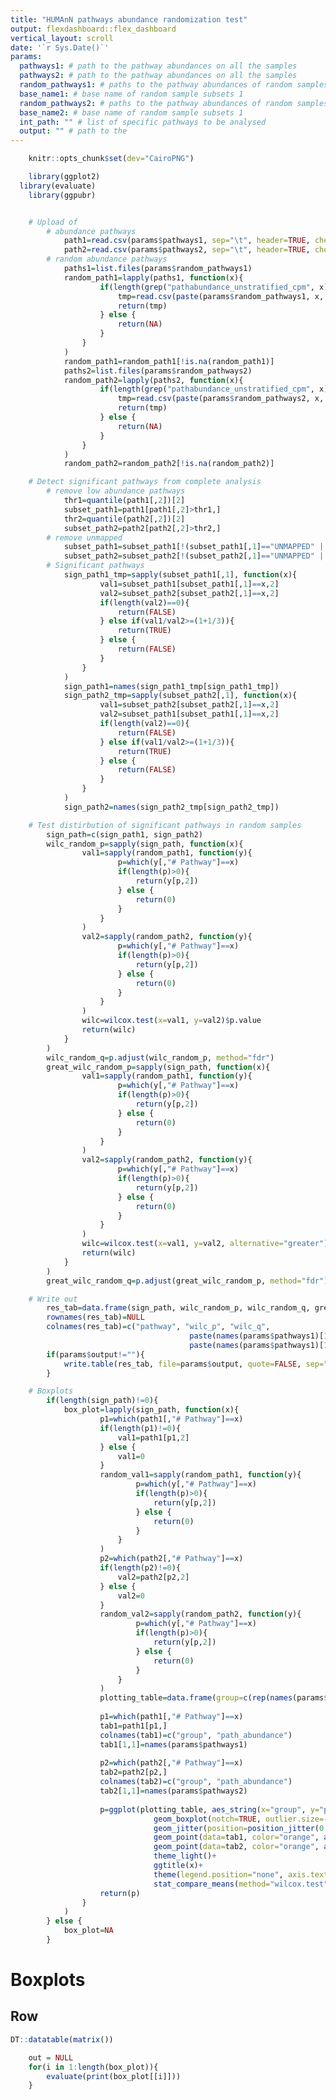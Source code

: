 ```yaml
---
title: "HUMAnN pathways abundance randomization test"
output: flexdashboard::flex_dashboard
vertical_layout: scroll
date: '`r Sys.Date()`'
params:
  pathways1: # path to the pathway abundances on all the samples
  pathways2: # path to the pathway abundances on all the samples
  random_pathways1: # paths to the pathway abundances of random samples
  base_name1: # base name of random sample subsets 1
  random_pathways2: # paths to the pathway abundances of random samples
  base_name2: # base name of random sample subsets 1
  int_path: "" # list of specific pathways to be analysed
  output: "" # path to the 
---
```


```r
	knitr::opts_chunk$set(dev="CairoPNG")
```

```r
	library(ggplot2)
  library(evaluate)
	library(ggpubr)
```

```r

```	

```r
	# Upload of
		# abundance pathways 
			path1=read.csv(params$pathways1, sep="\t", header=TRUE, check.names=FALSE, stringsAsFactors=FALSE)
			path2=read.csv(params$pathways2, sep="\t", header=TRUE, check.names=FALSE, stringsAsFactors=FALSE)
		# random abundance pathways
			paths1=list.files(params$random_pathways1)
			random_path1=lapply(paths1, function(x){
					if(length(grep("pathabundance_unstratified_cpm", x))==1){
						tmp=read.csv(paste(params$random_pathways1, x, sep=''), sep="\t", header=TRUE, check.names=FALSE, stringsAsFactors=FALSE)
						return(tmp)
					} else {
						return(NA)
					}	
				}
			)
			random_path1=random_path1[!is.na(random_path1)]			
			paths2=list.files(params$random_pathways2)
			random_path2=lapply(paths2, function(x){
					if(length(grep("pathabundance_unstratified_cpm", x))==1){
						tmp=read.csv(paste(params$random_pathways2, x, sep=''), sep="\t", header=TRUE, check.names=FALSE, stringsAsFactors=FALSE)
						return(tmp)
					} else {
						return(NA)
					}	
				}
			)
			random_path2=random_path2[!is.na(random_path2)]
```

```r
	# Detect significant pathways from complete analysis
		# remove low abundance pathways
			thr1=quantile(path1[,2])[2]
			subset_path1=path1[path1[,2]>thr1,]
			thr2=quantile(path2[,2])[2]
			subset_path2=path2[path2[,2]>thr2,]
		# remove unmapped
			subset_path1=subset_path1[!(subset_path1[,1]=="UNMAPPED" | subset_path1[,1]=="UNINTEGRATED"),]
			subset_path2=subset_path2[!(subset_path2[,1]=="UNMAPPED" | subset_path2[,1]=="UNINTEGRATED"),]
		# Significant pathways
			sign_path1_tmp=sapply(subset_path1[,1], function(x){
					val1=subset_path1[subset_path1[,1]==x,2]
					val2=subset_path2[subset_path2[,1]==x,2]
					if(length(val2)==0){
						return(FALSE)
					} else if(val1/val2>=(1+1/3)){
						return(TRUE)
					} else {
						return(FALSE)
					}
				}
			)
			sign_path1=names(sign_path1_tmp[sign_path1_tmp])
			sign_path2_tmp=sapply(subset_path2[,1], function(x){
					val1=subset_path2[subset_path2[,1]==x,2]
					val2=subset_path1[subset_path1[,1]==x,2]
					if(length(val2)==0){
						return(FALSE)
					} else if(val1/val2>=(1+1/3)){
						return(TRUE)
					} else {
						return(FALSE)
					}
				}
			)
			sign_path2=names(sign_path2_tmp[sign_path2_tmp])		
```

```r
	# Test distirbution of significant pathways in random samples
		sign_path=c(sign_path1, sign_path2)
		wilc_random_p=sapply(sign_path, function(x){
				val1=sapply(random_path1, function(y){
						p=which(y[,"# Pathway"]==x)
						if(length(p)>0){
							return(y[p,2])
						} else {
							return(0)
						}
					}
				)
				val2=sapply(random_path2, function(y){
						p=which(y[,"# Pathway"]==x)
						if(length(p)>0){
							return(y[p,2])
						} else {
							return(0)
						}
					}
				)
				wilc=wilcox.test(x=val1, y=val2)$p.value
				return(wilc)
			}
		)
		wilc_random_q=p.adjust(wilc_random_p, method="fdr")
		great_wilc_random_p=sapply(sign_path, function(x){
				val1=sapply(random_path1, function(y){
						p=which(y[,"# Pathway"]==x)
						if(length(p)>0){
							return(y[p,2])
						} else {
							return(0)
						}
					}
				)
				val2=sapply(random_path2, function(y){
						p=which(y[,"# Pathway"]==x)
						if(length(p)>0){
							return(y[p,2])
						} else {
							return(0)
						}
					}
				)
				wilc=wilcox.test(x=val1, y=val2, alternative="greater")$p.value
				return(wilc)
			}
		)
		great_wilc_random_q=p.adjust(great_wilc_random_p, method="fdr")
```

```r
	# Write out 
		res_tab=data.frame(sign_path, wilc_random_p, wilc_random_q, great_wilc_random_p, great_wilc_random_q)
		rownames(res_tab)=NULL
		colnames(res_tab)=c("pathway", "wilc_p", "wilc_q", 
										paste(names(params$pathways1)[1], "_greater_", names(params$pathways2)[1], "_p", sep=''), 
										paste(names(params$pathways1)[1], "_greater_", names(params$pathways2)[1], "_q", sep=''))
		if(params$output!=""){
			write.table(res_tab, file=params$output, quote=FALSE, sep="\t", row.names=FALSE, col.names=TRUE)
		}
```

```r
	# Boxplots
		if(length(sign_path)!=0){
			box_plot=lapply(sign_path, function(x){
					p1=which(path1[,"# Pathway"]==x)
					if(length(p1)!=0){
						val1=path1[p1,2]
					} else {
						val1=0
					}
					random_val1=sapply(random_path1, function(y){
							p=which(y[,"# Pathway"]==x)
							if(length(p)>0){
								return(y[p,2])
							} else {
								return(0)
							}
						}
					)
					p2=which(path2[,"# Pathway"]==x)
					if(length(p2)!=0){
						val2=path2[p2,2]
					} else {
						val2=0
					}
					random_val2=sapply(random_path2, function(y){
							p=which(y[,"# Pathway"]==x)
							if(length(p)>0){
								return(y[p,2])
							} else {
								return(0)
							}
						}
					)
					plotting_table=data.frame(group=c(rep(names(params$pathways1), length(random_val1)), rep(names(params$pathways2), length(random_val2))), path_abundance=c(random_val1, random_val2))
					
					p1=which(path1[,"# Pathway"]==x)
					tab1=path1[p1,]
					colnames(tab1)=c("group", "path_abundance")
					tab1[1,1]=names(params$pathways1)
					
					p2=which(path2[,"# Pathway"]==x)
					tab2=path2[p2,]
					colnames(tab2)=c("group", "path_abundance")
					tab2[1,1]=names(params$pathways2)
					
					p=ggplot(plotting_table, aes_string(x="group", y="path_abundance", color="group"))+
								geom_boxplot(notch=TRUE, outlier.size=-1)+
								geom_jitter(position=position_jitter(0.2), size=2)+
								geom_point(data=tab1, color="orange", aes(x=group, y=path_abundance), shape=17, size=2)+
								geom_point(data=tab2, color="orange", aes(x=group, y=path_abundance), shape=17, size=2)+
								theme_light()+
								ggtitle(x)+
								theme(legend.position="none", axis.text.x=element_text(angle=45, hjust=1), axis.title.x=element_blank())+
								stat_compare_means(method="wilcox.test", label.y.npc="top")
					return(p)
				}
			)
		} else {
			box_plot=NA
		}
```


Boxplots {data-orientation=rows}
===================================== 

Row {.tabset .tabset-fade}
-------------------------------------

```r
DT::datatable(matrix())
```

```r
	out = NULL
	for(i in 1:length(box_plot)){
		evaluate(print(box_plot[[i]]))
	}
```
